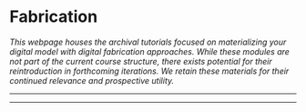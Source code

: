 


# Fabrication

*This webpage houses the archival tutorials focused on materializing your digital model with digital fabrication approaches. While these modules are not part of the current course structure, there exists potential for their reintroduction in forthcoming iterations. We retain these materials for their continued relevance and prospective utility.*

<Print3D />

---

<MultiCam />

---

<RhinoCam />
